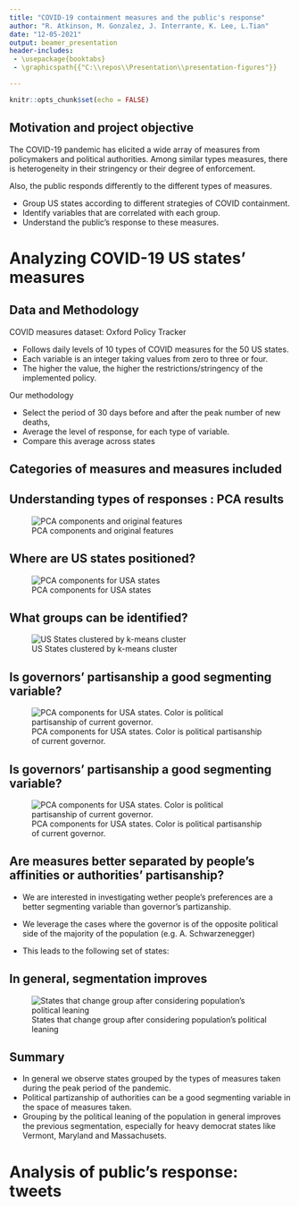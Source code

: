 ```yaml
---
title: "COVID-19 containment measures and the public's response"
author: "R. Atkinson, M. Gonzalez, J. Interrante, K. Lee, L.Tian"
date: "12-05-2021"
output: beamer_presentation
header-includes:
 - \usepackage{booktabs}
 - \graphicspath{{"C:\\repos\\Presentation\\presentation-figures"}}

---
```


```r
knitr::opts_chunk$set(echo = FALSE)

```

## Motivation and project objective

The COVID-19 pandemic has elicited a wide array of measures from policymakers and political authorities. 
Among similar types measures, there is heterogeneity in their stringency or their degree of enforcement. 

Also, the public responds differently to the different types of measures. 

 \textbf{Objectives of this project}
 
- Group US states according to different strategies of COVID containment. 
- Identify variables that are correlated with each group.  
- Understand the public's response to these measures. 

# Analyzing COVID-19 US states' measures

## Data and Methodology
COVID measures dataset: Oxford Policy Tracker

- Follows daily levels of 10 types of COVID measures for the 50 US states. 
- Each variable is an integer taking values from  zero to three or four.
- The higher the value, the higher the restrictions/stringency of the implemented policy. 

Our methodology

- Select the period of 30 days before and after the peak number of new deaths,
- Average the level of response, for each type of variable.
- Compare this average across states

## Categories of measures and measures included

\begin{table}[]
\centering
\caption{Categories and Variable types}
\resizebox{\textwidth}{!}{
\begin{tabular}{|c|c|c|}
\hline
Containment & Health & Economic\\
\hline
\hline
School Closings & Public info campaigns & Income Support\\
Workplace closing & Testing Policy & Debt relief\\
Cancel public events & Contact Tracing & Fiscal Measures\\
Restrictions on gatherings & Emergency investment & International Support\\
Close public transport & Investment in vaccines &\\
Stay at home requirements & Facial coverings & \\
Restrictions on internal movement & Vaccination policy &  \\
International travel controls & Protection of elderly people & \\
\hline
\end{tabular}
}
\end{table}


## Understanding types of responses : PCA results
\centering
![PCA components and original features](./presentation-figures/dimension_space.png){scale=83%}

## Where are US states positioned?

\centering
![PCA components for USA states](./presentation-figures/dimension_space_states.png){scale=83%}

## What groups can be identified?
![US States clustered by k-means cluster](./presentation-figures/clusters.png){scale=83%}



## Is governors' partisanship a good segmenting variable?
\centering
![PCA components for USA states. Color is political partisanship of current governor.](./presentation-figures/plot_partisan_governors_varnames.png){scale=83%}

## Is governors' partisanship a good segmenting variable?
\centering
![PCA components for USA states. Color is political partisanship of current governor.](./presentation-figures/plot_partisan_governors_novarnames.png){scale=83%}

## Are measures better separated by people's affinities or authorities' partisanship?


- We are interested in investigating wether people's preferences are a better segmenting variable than governor's partizanship.
- We leverage the cases where the governor is of the opposite political side of the majority of the population (e.g. A. Schwarzenegger)

- This leads to the following set of states: 

\begin{table}
\resizebox{\textwidth}{!}{
\begin{tabular}{cccc}
\toprule
State & Party & Republican Advantage in Population & Leaning\\
\midrule
Florida & republican & -5.38 & democrat\\
Kansas & democrat & 9.36 & republican\\
Maine & democrat & 9.14 & republican\\
Maryland & republican & -22.24 & democrat\\
Massachusetts & republican & -10.87 & democrat\\
Oklahoma & republican & -5.25 & democrat\\
Vermont & republican & -10.29 & democrat\\
\bottomrule
\end{tabular}
}
\end{table}


## In general, segmentation improves
\centering
![States that change group after considering population's political leaning](./presentation-figures/plot_partisan_leanings.png){scale=83%}

## Summary

- In general we observe states grouped by the types of measures taken during the peak period of the pandemic. 
- Political partizanship of authorities can be a good segmenting variable in the space of measures taken. 
- Grouping by the political leaning of the population in general improves the previous segmentation, especially for heavy democrat states like Vermont, Maryland and Massachusets. 

# Analysis of public's response: tweets